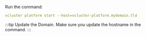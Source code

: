 Run the command:

```yaml title="Start the platform"
vcluster platform start --host=vcluster-platform.mydomain.tld
```

:::tip Update the Domain.
Make sure you update the hostname in the command.
:::
